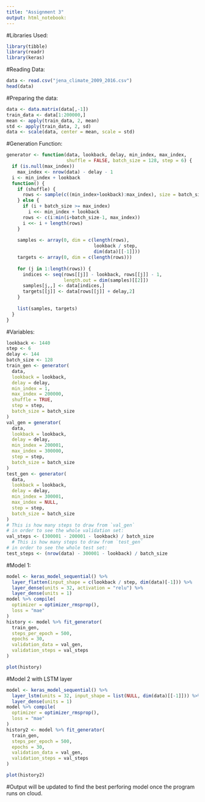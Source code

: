 ```yaml
---
title: "Assignment 3"
output: html_notebook:
---
```


#Libraries Used:

```r
library(tibble)
library(readr)
library(keras)
```

#Reading Data:

```r
data <- read.csv("jena_climate_2009_2016.csv")
head(data)
```


#Preparing the data:

```r
data <- data.matrix(data[,-1])
train_data <- data[1:200000,]
mean <- apply(train_data, 2, mean)
std <- apply(train_data, 2, sd)
data <- scale(data, center = mean, scale = std)
```

#Generation Function:

```r
generator <- function(data, lookback, delay, min_index, max_index,
                      shuffle = FALSE, batch_size = 128, step = 6) {
  if (is.null(max_index))
    max_index <- nrow(data) - delay - 1
  i <- min_index + lookback
  function() {
    if (shuffle) {
      rows <- sample(c((min_index+lookback):max_index), size = batch_size)
    } else {
      if (i + batch_size >= max_index)
        i <<- min_index + lookback
      rows <- c(i:min(i+batch_size-1, max_index))
      i <<- i + length(rows)
    }
    
    samples <- array(0, dim = c(length(rows), 
                                lookback / step,
                                dim(data)[[-1]]))
    targets <- array(0, dim = c(length(rows)))
                     
    for (j in 1:length(rows)) {
      indices <- seq(rows[[j]] - lookback, rows[[j]] - 1, 
                     length.out = dim(samples)[[2]])
      samples[j,,] <- data[indices,]
      targets[[j]] <- data[rows[[j]] + delay,2]
    }            
    
    list(samples, targets)
  }
}
```

#Variables:

```r
lookback <- 1440
step <- 6
delay <- 144
batch_size <- 128
train_gen <- generator(
  data,
  lookback = lookback,
  delay = delay,
  min_index = 1,
  max_index = 200000,
  shuffle = TRUE,
  step = step, 
  batch_size = batch_size
)
val_gen = generator(
  data,
  lookback = lookback,
  delay = delay,
  min_index = 200001,
  max_index = 300000,
  step = step,
  batch_size = batch_size
)
test_gen <- generator(
  data,
  lookback = lookback,
  delay = delay,
  min_index = 300001,
  max_index = NULL,
  step = step,
  batch_size = batch_size
)
# This is how many steps to draw from `val_gen`
# in order to see the whole validation set:
val_steps <- (300001 - 200001 - lookback) / batch_size
  # This is how many steps to draw from `test_gen`
# in order to see the whole test set:
test_steps <- (nrow(data) - 300001 - lookback) / batch_size
```

#Model 1:

```r
model <- keras_model_sequential() %>% 
  layer_flatten(input_shape = c(lookback / step, dim(data)[-1])) %>% 
  layer_dense(units = 32, activation = "relu") %>% 
  layer_dense(units = 1)
model %>% compile(
  optimizer = optimizer_rmsprop(),
  loss = "mae"
)
history <- model %>% fit_generator(
  train_gen,
  steps_per_epoch = 500,
  epochs = 30,
  validation_data = val_gen,
  validation_steps = val_steps
)

plot(history)
```


#Model 2 with LSTM layer

```r
model <- keras_model_sequential() %>% 
  layer_lstm(units = 32, input_shape = list(NULL, dim(data)[[-1]])) %>% 
  layer_dense(units = 1)
model %>% compile(
  optimizer = optimizer_rmsprop(),
  loss = "mae"
)
history2 <- model %>% fit_generator(
  train_gen,
  steps_per_epoch = 500,
  epochs = 30,
  validation_data = val_gen,
  validation_steps = val_steps
)

plot(history2)
```

#Output will be updated to find the best perforing model once the program runs on cloud.